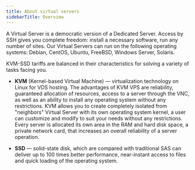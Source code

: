 ---
title: About virtual servers
sidebarTitle: Overview
---

A Virtual Server is a democratic version of a Dedicated Server. Access by SSH gives you complete freedom: install a necessary software, run any number of sites. Our Virtual Servers can run on the following operating systems: Debian, CentOS, Ubuntu, FreeBSD, Windows Server, Solaris. 

KVM-SSD tariffs are balanced in their characteristics for solving a variety of tasks facing you.

  * **KVM** (Kernel-based Virtual Machine) — virtualization technology on Linux for VDS hosting. The advantages of KVM VPS are reliability, guaranteed allocation of resources, access to a server through the VNC, as well as an ability to install any operating system without any restrictions. KVM allows you to create completely isolated from "neighbors" Virtual Server with its own operating system kernel, a user can customize and modify to suit your needs without any restrictions. Every server is allocated its own area in the RAM and hard disk space, a private network card, that increases an overall reliability of a server operation. 

  * **SSD** — solid-state disk, which are compared with traditional SAS can deliver up to 100 times better performance, near-instant access to files and quick loading of the operating system.